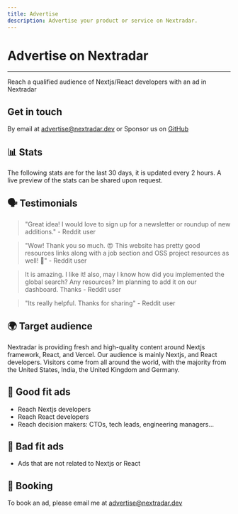 ```yaml
---
title: Advertise
description: Advertise your product or service on Nextradar.
---
```


# Advertise on Nextradar

---

Reach a qualified audience of Nextjs/React developers with an ad in Nextradar

## Get in touch

By email at [advertise@nextradar.dev](mailto:advertise@nextradar.dev) or Sponsor us on [GitHub](https://github.com/sponsors/Ali-Hussein-dev)


## 📊 Stats
The following stats are for the last 30 days, it is updated every 2 hours. A live preview of the stats can be shared upon request.
<AdStats />

## 🗣️ Testimonials

> "Great idea! I would love to sign up for a newsletter or roundup of new additions." - Reddit user

> "Wow! Thank you so much. 😍 This website has pretty good resources links along with a job section and OSS project resources as well! 🎉" - Reddit user

> It is amazing. I like it! also, may I know how did you implemented the global search? Any resources? Im planning to add it on our dashboard. Thanks - Reddit user

> "Its really helpful. Thanks for sharing" - Reddit user

## 🌍 Target audience
Nextradar is providing fresh and high-quality content around Nextjs framework, React, and Vercel. Our audience is mainly Nextjs, and React developers. Visitors come from all around the world, with the majority from the United States, India, the United Kingdom and Germany.


## 📰 Good fit ads
- Reach Nextjs developers
- Reach React developers
- Reach decision makers: CTOs, tech leads, engineering managers...

## 🚫 Bad fit ads
- Ads that are not related to Nextjs or React


## 📅 Booking

To book an ad, please email me at [advertise@nextradar.dev](mailto:advertise@nextradar.dev)
